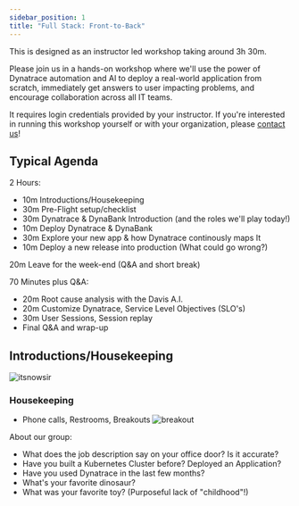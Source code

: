 ---
sidebar_position: 1
title: "Full Stack: Front-to-Back"
---

This is designed as an instructor led workshop taking around 3h 30m.

Please join us in a hands-on workshop where we'll use the power of Dynatrace automation and AI to deploy a real-world application from scratch, immediately get answers to user impacting problems, and encourage collaboration across all IT teams.

It requires login credentials provided by your instructor. If you're interested in running this workshop yourself or with your organization, please [contact us](https://www.dynatrace.com/contact/)!

## Typical Agenda

2 Hours:

- 10m Introductions/Housekeeping
- 30m Pre-Flight setup/checklist
- 30m Dynatrace & DynaBank Introduction (and the roles we'll play today!)
- 10m Deploy Dynatrace & DynaBank
- 30m Explore your new app & how Dynatrace continously maps It
- 10m Deploy a new release into production (What could go wrong?)

20m Leave for the week-end (Q&A and short break)

70 Minutes plus Q&A:

- 20m Root cause analysis with the Davis A.I.
- 20m Customize Dynatrace, Service Level Objectives (SLO's)
- 30m User Sessions, Session replay
- Final Q&A and wrap-up

## Introductions/Housekeeping

![itsnowsir](/img/spaceballs.jpg)

### Housekeeping

- Phone calls, Restrooms, Breakouts
  ![breakout](/img/breakoutrooms.png)

About our group:

- What does the job description say on your office door? Is it accurate?
- Have you built a Kubernetes Cluster before? Deployed an Application?
- Have you used Dynatrace in the last few months?
- What's your favorite dinosaur?
- What was your favorite toy? (Purposeful lack of "childhood"!)

